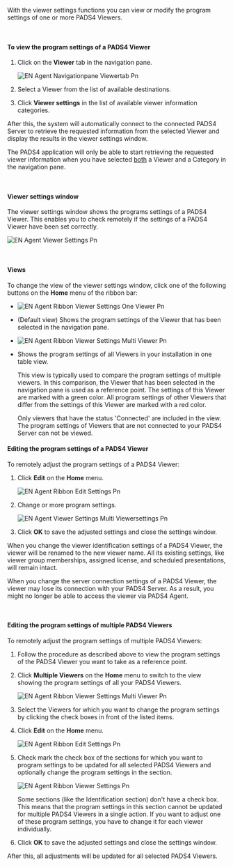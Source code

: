 With the viewer settings functions you can view or modify the program settings of one or more PADS4 Viewers.

 

#### **To view the program settings of a PADS4 Viewer**

1. Click on the **Viewer** tab in the navigation pane.

   ![EN Agent Navigationpane Viewertab Pn](/images/digital-signage/windows-applications/agent/remote-management-and-monitoring/EN-Agent-Navigationpane-Viewertab.png)
2. Select a Viewer from the list of available destinations.
3. Click **Viewer settings** in the list of available viewer information categories.

After this, the system will automatically connect to the connected PADS4 Server to retrieve the requested information from the selected Viewer and display the results in the viewer settings window.

<Warning>
  The PADS4 application will only be able to start retrieving the requested viewer information when you have selected <u>both</u> a Viewer and a Category in the navigation pane.
</Warning>

 

#### **Viewer settings window**

The viewer settings window shows the programs settings of a PADS4 Viewer. This enables you to check remotely if the settings of a PADS4 Viewer have been set correctly.

![EN Agent Viewer Settings Pn](/images/digital-signage/windows-applications/agent/remote-management-and-monitoring/EN-Agent-ViewerSettings.png)

 

#### **Views**

To change the view of the viewer settings window, click one of the following buttons on the **Home** menu of the ribbon bar:



- ![EN Agent Ribbon Viewer Settings One Viewer Pn](/images/digital-signage/windows-applications/agent/remote-management-and-monitoring/EN-Agent-Ribbon-ViewerSettings-OneViewer.png)
- (Default view) Shows the program settings of the Viewer that has been selected in the navigation pane.

- ![EN Agent Ribbon Viewer Settings Multi Viewer Pn](/images/digital-signage/windows-applications/agent/remote-management-and-monitoring/EN-Agent-Ribbon-ViewerSettings-MultiViewer.png)
- Shows the program settings of all Viewers in your installation in one table view.

  This view is typically used to compare the program settings of multiple viewers. In this comparison, the Viewer that has been selected in the navigation pane is used as a reference point. The settings of this Viewer are marked with a green color. All program settings of other Viewers that differ from the settings of this Viewer are marked with a red color.

  <Note>
    Only viewers that have the status 'Connected' are included in the view. The program settings of Viewers that are not connected to your PADS4 Server can not be viewed.
  </Note>

#### **Editing the program settings of a PADS4 Viewer**

To remotely adjust the program settings of a PADS4 Viewer:

1. Click **Edit** on the **Home** menu.

   ![EN Agent Ribbon Edit Settings Pn](/images/digital-signage/windows-applications/agent/remote-management-and-monitoring/EN-Agent-Ribbon-EditSettings.png)
2. Change or more program settings.

   ![EN Agent Viewer Settings Multi Viewersettings Pn](/images/digital-signage/windows-applications/agent/remote-management-and-monitoring/EN-Agent-ViewerSettings-MultiViewersettings.png)
3. Click **OK** to save the adjusted settings and close the settings window.

When you change the viewer identification settings of a PADS4 Viewer, the viewer will be renamed to the new viewer name. All its existing settings, like viewer group memberships, assigned license, and scheduled presentations, will remain intact.

When you change the server connection settings of a PADS4 Viewer, the viewer may lose its connection with your PADS4 Server. As a result, you might no longer be able to access the viewer via PADS4 Agent.

 

#### **Editing the program settings of multiple PADS4 Viewers**

To remotely adjust the program settings of multiple PADS4 Viewers:

1. Follow the procedure as described above to view the program settings of the PADS4 Viewer you want to take as a reference point.
2. Click **Multiple Viewers** on the **Home** menu to switch to the view showing the program settings of all your PADS4 Viewers.

   ![EN Agent Ribbon Viewer Settings Multi Viewer Pn](/images/digital-signage/windows-applications/agent/remote-management-and-monitoring/EN-Agent-Ribbon-ViewerSettings-MultiViewer.png)
3. Select the Viewers for which you want to change the program settings by clicking the check boxes in front of the listed items.
4. Click **Edit** on the **Home** menu.

   ![EN Agent Ribbon Edit Settings Pn](/images/digital-signage/windows-applications/agent/remote-management-and-monitoring/EN-Agent-Ribbon-EditSettings.png)
5. Check mark the check box of the sections for which you want to program settings to be updated for all selected PADS4 Viewers and optionally change the program settings in the section.

   ![EN Agent Ribbon Viewer Settings Pn](/images/digital-signage/windows-applications/agent/remote-management-and-monitoring/EN-Agent-Ribbon-ViewerSettings.png)

   <Tip>
     Some sections (like the Identification section) don't have a check box. This means that the program settings in this section cannot be updated for multiple PADS4 Viewers in a single action. If you want to adjust one of these program settings, you have to change it for each viewer individually.
   </Tip>
6. Click **OK** to save the adjusted settings and close the settings window.

After this, all adjustments will be updated for all selected PADS4 Viewers.